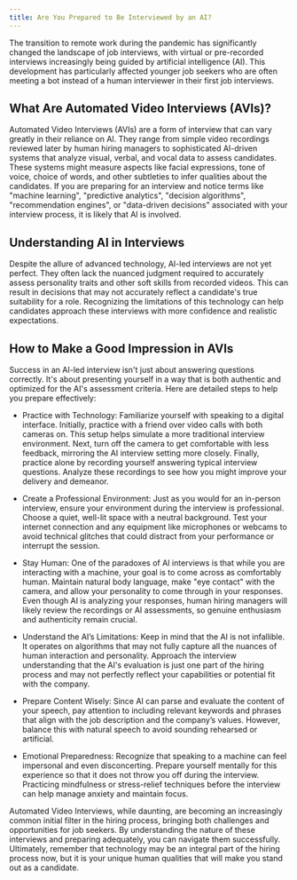 ```yaml
---
title: Are You Prepared to Be Interviewed by an AI?
---
```


The transition to remote work during the pandemic has significantly changed the landscape of job interviews, with virtual or pre-recorded interviews increasingly being guided by artificial intelligence (AI). This development has particularly affected younger job seekers who are often meeting a bot instead of a human interviewer in their first job interviews.

<h2>What Are Automated Video Interviews (AVIs)?</h2>

Automated Video Interviews (AVIs) are a form of interview that can vary greatly in their reliance on AI. They range from simple video recordings reviewed later by human hiring managers to sophisticated AI-driven systems that analyze visual, verbal, and vocal data to assess candidates. These systems might measure aspects like facial expressions, tone of voice, choice of words, and other subtleties to infer qualities about the candidates. If you are preparing for an interview and notice terms like "machine learning", "predictive analytics", "decision algorithms", "recommendation engines", or "data-driven decisions" associated with your interview process, it is likely that AI is involved.

<h2>Understanding AI in Interviews</h2>

Despite the allure of advanced technology, AI-led interviews are not yet perfect. They often lack the nuanced judgment required to accurately assess personality traits and other soft skills from recorded videos. This can result in decisions that may not accurately reflect a candidate's true suitability for a role. Recognizing the limitations of this technology can help candidates approach these interviews with more confidence and realistic expectations.

<h2>How to Make a Good Impression in AVIs</h2>

Success in an AI-led interview isn't just about answering questions correctly. It's about presenting yourself in a way that is both authentic and optimized for the AI's assessment criteria. Here are detailed steps to help you prepare effectively:

- Practice with Technology: Familiarize yourself with speaking to a digital interface. Initially, practice with a friend over video calls with both cameras on. This setup helps simulate a more traditional interview environment. Next, turn off the camera to get comfortable with less feedback, mirroring the AI interview setting more closely. Finally, practice alone by recording yourself answering typical interview questions. Analyze these recordings to see how you might improve your delivery and demeanor.

- Create a Professional Environment: Just as you would for an in-person interview, ensure your environment during the interview is professional. Choose a quiet, well-lit space with a neutral background. Test your internet connection and any equipment like microphones or webcams to avoid technical glitches that could distract from your performance or interrupt the session.

- Stay Human: One of the paradoxes of AI interviews is that while you are interacting with a machine, your goal is to come across as comfortably human. Maintain natural body language, make "eye contact" with the camera, and allow your personality to come through in your responses. Even though AI is analyzing your responses, human hiring managers will likely review the recordings or AI assessments, so genuine enthusiasm and authenticity remain crucial.

- Understand the AI’s Limitations: Keep in mind that the AI is not infallible. It operates on algorithms that may not fully capture all the nuances of human interaction and personality. Approach the interview understanding that the AI's evaluation is just one part of the hiring process and may not perfectly reflect your capabilities or potential fit with the company.

- Prepare Content Wisely: Since AI can parse and evaluate the content of your speech, pay attention to including relevant keywords and phrases that align with the job description and the company’s values. However, balance this with natural speech to avoid sounding rehearsed or artificial.

- Emotional Preparedness: Recognize that speaking to a machine can feel impersonal and even disconcerting. Prepare yourself mentally for this experience so that it does not throw you off during the interview. Practicing mindfulness or stress-relief techniques before the interview can help manage anxiety and maintain focus.

Automated Video Interviews, while daunting, are becoming an increasingly common initial filter in the hiring process, bringing both challenges and opportunities for job seekers. By understanding the nature of these interviews and preparing adequately, you can navigate them successfully. Ultimately, remember that technology may be an integral part of the hiring process now, but it is your unique human qualities that will make you stand out as a candidate.
